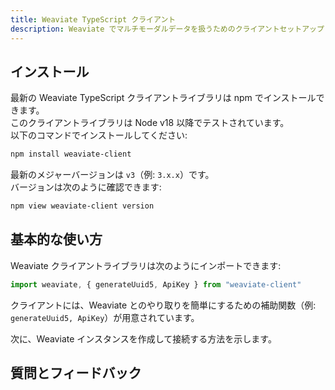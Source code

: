 ```yaml
---
title: Weaviate TypeScript クライアント
description: Weaviate でマルチモーダルデータを扱うためのクライアントセットアップ
---
```


## <i class="fa-solid fa-code"></i> インストール

最新の Weaviate TypeScript クライアントライブラリは npm でインストールできます。  
このクライアントライブラリは Node v18 以降でテストされています。  
以下のコマンドでインストールしてください:

```bash
npm install weaviate-client
```

最新のメジャーバージョンは `v3`（例: `3.x.x`）です。  
バージョンは次のように確認できます:

```bash
npm view weaviate-client version
```

## <i class="fa-solid fa-code"></i> 基本的な使い方

Weaviate クライアントライブラリは次のようにインポートできます:

```typescript
import weaviate, { generateUuid5, ApiKey } from "weaviate-client"
```

クライアントには、Weaviate とのやり取りを簡単にするための補助関数（例: `generateUuid5, ApiKey`）が用意されています。

次に、Weaviate インスタンスを作成して接続する方法を示します。

## 質問とフィードバック


<DocsFeedback/>